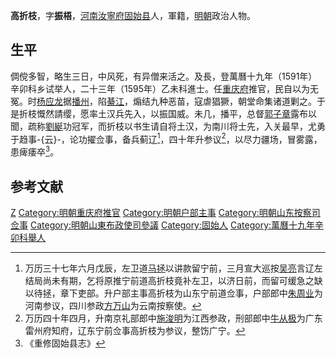'''高折枝'''，字'''振梧'''，[[河南|河南]][[汝寧府|汝寧府]][[固始县|固始县]]人，軍籍，[[明朝|明朝]]政治人物。
 
== 生平 ==
倜傥多智，略生三日，中风死，有异僧来活之。及長，登萬曆十九年（1591年）辛卯科乡试举人，二十三年（1595年）乙未科進士。任[[重庆府|重庆府]]推官，民自以为无冤。时[[杨应龙|杨应龙]]据[[播州|播州]]，陷[[綦江|綦江]]，煽结九种恶苗，寇虐猖獗，朝堂命集诸道剿之。于是折枝慨然請缨，愿率土汉兵先入，以振国威。未几，播平，总督[[郭子章|郭子章]]露布以聞，疏称[[劉綖|劉綖]]功冠军，而折枝以书生请自将土汉，为南川将士先，入关最早，尤勇于趋事-{云}-，论功擢佥事，备兵蓟辽<ref>万历三十七年六月戊辰，左卫道[[马拯|马拯]]以讲款留宁前，三月宣大巡按[[吴亮|吴亮]]言辽左结局尚未有期，乞将原推宁前道高折枝竟补左卫，以济日前，而留可缓急之缺以待拯，章下吏部。升户部主事高折枝为山东宁前道佥事，户部郎中[[朱周业|朱周业]]为河南参议，四川参政[[方万山|方万山]]为云南按察使。</ref>，四十年升参议<ref>万历四十年四月，升南京礼部郎中[[施浚明|施浚明]]为江西参政，刑部郎中[[牛从极|牛从极]]为广东雷州府知府，辽东宁前佥事高折枝为参议，整饬广宁。</ref>，以尽力疆场，冒雾露，患痺痿卒<ref>《重修固始县志》</ref>。

==参考文献==
{{reflist}}
 
{{明朝官员小作品}}
{{萬曆二十三年乙未科殿試金榜}}
{{DEFAULTSORT:Gao高}}
[[Category:高姓|Z]]
[[Category:明朝重庆府推官|Category:明朝重庆府推官]]
[[Category:明朝户部主事|Category:明朝户部主事]]
[[Category:明朝山东按察司佥事|Category:明朝山东按察司佥事]]
[[Category:明朝山東布政使司參議|Category:明朝山東布政使司參議]]
[[Category:固始人|Category:固始人]]
[[Category:萬曆十九年辛卯科舉人|Category:萬曆十九年辛卯科舉人]]